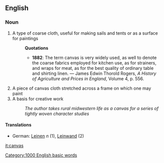 == English ==

=== Noun ===

# A type of coarse cloth, useful for making sails and tents or as a surface for paintings
#:'''Quotations'''
#:*'''1882''': The term canvas is very widely used, as well to denote the coarse fabrics employed for kitchen use, as for strainers, and wraps for meat, as for the best quality of ordinary table and shirting linen. &mdash; James Edwin Thorold Rogers, ''A History of Agriculture and Prices in England'', Volume 4, p. 556.
# A piece of canvas cloth stretched across a frame on which one may paint
# A basis for creative work
#: ''The author takes rural midwestern life as a canvas for a series of tightly woven character studies''

====Translations====
*German: [[Leinen]] ''n'' (1), [[Leinwand]] (2)

[[it:canvas]]
[[Category:1000 English basic words]]